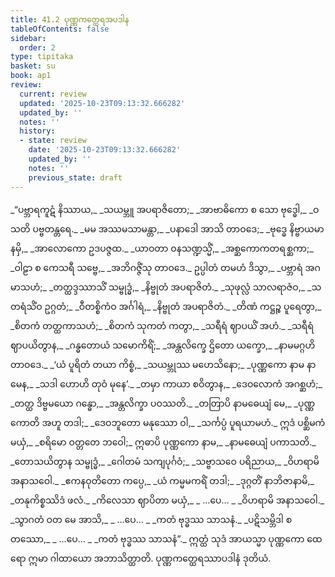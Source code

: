 ```yaml
---
title: 41.2 ပုဏ္ဏကတ္ထေရအပဒါန
tableOfContents: false
sidebar:
  order: 2
type: tipitaka
basket: su
book: ap1
review:
  current: review
  updated: '2025-10-23T09:13:32.666282'
  updated_by: ''
  notes: ''
  history:
  - state: review
    date: '2025-10-23T09:13:32.666282'
    updated_by: ''
    notes: ''
    previous_state: draft
---
```



<ReviewStatus review={frontmatter.review} showDetails={true} />

<HypothesisAnnotation frontmatter={frontmatter} />

<DynamicBreadcrumb />

<Division number="29" book="ap1" e="ch" v="20" p="399">

<Paragraph number="4877" type="verses" book="ap1">
_“ပဗ္ဘာရကူဋံ နိဿာယ,_  
_သယမ္ဘူ အပရာဇိတော;_  
_အာဗာဓိကော စ သော ဗုဒ္ဓေါ,_  
_ဝသတိ ပဗ္ဗတန္တရေ._  

</Paragraph>

</Division>
<Division number="30" book="ap1" e="ch" v="20" p="399">

<Paragraph number="4878" type="verses" book="ap1">
_မမ အဿမသာမန္တာ,_  
_ပနာဒေါ အာသိ တာဝဒေ;_  
_ဗုဒ္ဓေ နိဗ္ဗာယမာနမှိ,_  
_အာလောကော ဥဒပဇ္ဇထ._  

</Paragraph>

</Division>
<Division number="31" book="ap1" e="ch" v="20" p="399">

<Paragraph number="4879" type="verses" book="ap1">
_ယာဝတာ ဝနသဏ္ဍသ္မိံ,_  
_အစ္ဆကောကတရစ္ဆကာ;_  
_ဝါဠာ စ ကေသရီ သဗ္ဗေ,_  
_အဘိဂဇ္ဇိံသု တာဝဒေ._  

</Paragraph>

</Division>
<Division number="32" book="ap1" e="ch" v="20" p="399">

<Paragraph number="4880" type="verses" book="ap1">
ဥပ္ပါတံ တမဟံ ဒိသွာ,_  
_ပဗ္ဘာရံ အဂမာသဟံ;_  
_တတ္ထဒ္ဒဿာသိံ သမ္ဗုဒ္ဓံ,_  
_နိဗ္ဗုတံ အပရာဇိတံ._  

</Paragraph>

</Division>
<Division number="33" book="ap1" e="ch" v="20" p="399">

<Paragraph number="4881" type="verses" book="ap1">
_သုဖုလ္လံ သာလရာဇံဝ,_  
_သတရံသိံဝ ဥဂ္ဂတံ;_  
_ဝီတစ္စိကံဝ အင်္ဂါရံ,_  
_နိဗ္ဗုတံ အပရာဇိတံ._  

</Paragraph>

</Division>
<Division number="34" book="ap1" e="ch" v="20" p="399">

<Paragraph number="4882" type="verses" book="ap1">
_တိဏံ ကဋ္ဌဉ္စ ပူရေတွာ,_  
_စိတကံ တတ္ထကာသဟံ;_  
_စိတကံ သုကတံ ကတွာ,_  
_သရီရံ ဈာပယိံ အဟံ._  

</Paragraph>

</Division>
<Division number="35" book="ap1" e="ch" v="20" p="399">

<Paragraph number="4883" type="verses" book="ap1">
_သရီရံ ဈာပယိတွာန,_  
_ဂန္ဓတောယံ သမောကိရိံ;_  
_အန္တလိက္ခေ ဌိတော ယက္ခော,_  
_နာမမဂ္ဂဟိ တာဝဒေ._  

</Paragraph>

</Division>
<Division number="36" book="ap1" e="ch" v="20" p="400">

<Paragraph number="4884" type="verses" book="ap1">
_‘ယံ ပူရိတံ တယာ ကိစ္စံ,_  
_သယမ္ဘုဿ မဟေသိနော;_  
_ပုဏ္ဏကော နာမ နာမေန,_  
_သဒါ ဟောဟိ တုဝံ မုနေ’._  

</Paragraph>

</Division>
<Division number="37" book="ap1" e="ch" v="20" p="400">

<Paragraph number="4885" type="verses" book="ap1">
_တမှာ ကာယာ စဝိတွာန,_  
_ဒေဝလောကံ အဂစ္ဆဟံ;_  
_တတ္ထ ဒိဗ္ဗမယော ဂန္ဓော,_  
_အန္တလိက္ခာ ပဝဿတိ._  

</Paragraph>

</Division>
<Division number="38" book="ap1" e="ch" v="20" p="400">

<Paragraph number="4886" type="verses" book="ap1">
_တတြာပိ နာမဓေယျံ မေ,_  
_ပုဏ္ဏကောတိ အဟူ တဒါ;_  
_ဒေဝဘူတော မနုဿော ဝါ,_  
_သင်္ကပ္ပံ ပူရယာမဟံ._  

</Paragraph>

</Division>
<Division number="39" book="ap1" e="ch" v="20" p="400">

<Paragraph number="4887" book="ap1">
ဣဒံ ပစ္ဆိမကံ မယှံ,_  
_စရိမော ဝတ္တတေ ဘဝေါ;_  
ဣဓာပိ ပုဏ္ဏကော နာမ,_  
_နာမဓေယျံ ပကာသတိ._  

</Paragraph>

</Division>
<Division number="40" book="ap1" e="ch" v="20" p="400">

<Paragraph number="4888" type="verses" book="ap1">
_တောသယိတွာန သမ္ဗုဒ္ဓံ,_  
_ဂေါတမံ သကျပုင်္ဂဝံ;_  
_သဗ္ဗာသဝေ ပရိညာယ,_  
_ဝိဟရာမိ အနာသဝေါ._  

</Paragraph>

</Division>
<Division number="41" book="ap1" e="ch" v="20" p="400">

<Paragraph number="4889" type="verses" book="ap1">
_ဧကနဝုတိတော ကပ္ပေ,_  
_ယံ ကမ္မမကရိံ တဒါ;_  
_ဒုဂ္ဂတိံ နာဘိဇာနာမိ,_  
_တနုကိစ္စဿိဒံ ဖလံ._  

</Paragraph>

</Division>
<Division number="42" book="ap1" e="ch" v="20" p="400">

<Paragraph number="4890" type="verses" book="ap1">
_ကိလေသာ ဈာပိတာ မယှံ,_  
_ …ပေ… _  
_ဝိဟရာမိ အနာသဝေါ._  

</Paragraph>

</Division>
<Division number="43" book="ap1" e="ch" v="20" p="400">

<Paragraph number="4891" type="verses" book="ap1">
_သွာဂတံ ဝတ မေ အာသိ,_  
_ …ပေ… _  
_ကတံ ဗုဒ္ဓဿ သာသနံ._  

</Paragraph>

</Division>
<Division number="44" book="ap1" e="ch" v="20" p="400">

<Paragraph number="4892" type="verses" book="ap1">
_ပဋိသမ္ဘိဒါ စတဿော,_  
_ …ပေ… _  
_ကတံ ဗုဒ္ဓဿ သာသနံ”._  

</Paragraph>

<Paragraph number="4893" book="ap1">
ဣတ္ထံ သုဒံ အာယသ္မာ ပုဏ္ဏကော ထေရော ဣမာ ဂါထာယော အဘာသိတ္ထာတိ.

</Paragraph>
</Division>

<Paragraph number="4894" type="center" book="ap1">
ပုဏ္ဏကတ္ထေရဿာပဒါနံ ဒုတိယံ.
</Paragraph>
